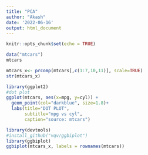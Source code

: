 ---
title: "PCA"
author: "Akash"
date: '2022-06-16'
output: html_document
---

```{r setup, include=FALSE}
knitr::opts_chunk$set(echo = TRUE)
```

```{r}
data("mtcars")
mtcars


```
```{r}
mtcars_x<- prcomp(mtcars[,c(1:7,10,11)], scale=TRUE)
str(mtcars_x)

```
```{r}
library(ggplot2)
#dot plot
ggplot(mtcars, aes(x=mpg, y=cyl)) + 
  geom_point(col="darkblue", size=1.8)+
  labs(title="DOT PLOT", 
       subtitle="mpg vs cyl", 
       caption="source: mtcars")


```
```{r}

library(devtools)
#install_github("vqv/ggbiplot")
library(ggbiplot)
ggbiplot(mtcars_x, labels = rownames(mtcars))
```

